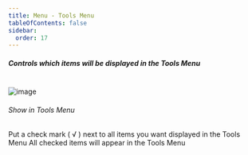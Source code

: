 ```yaml
---
title: Menu - Tools Menu
tableOfContents: false
sidebar:
  order: 17
---
```



##### Controls which items will be displayed in the Tools Menu

<br />

<Image class="help-img" src={toolsMenu} alt="image" />

###### <span class="font-normal">Show in </span>Tools Menu

<div class="ml-3">
  Put a check mark ( &#8730; ) next to all items you want displayed in the Tools Menu All checked
  items will appear in the Tools Menu
</div>
